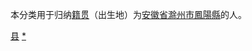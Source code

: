 {{Catnav|頁面分類|各種主題的頁面分類|依中国各省来作的分类|各地中国人|安徽人|滁州人}}
{{Catnav|頁面分類|人物|各國人物|中国人|各地中国人|安徽人|滁州人}}

本分类用于归纳[[籍贯|籍贯]]（出生地）为[[安徽省|安徽省]][[滁州市|滁州市]][[鳳陽縣|鳳陽縣]]的人。

[[Category:滁州人|县]]
[[Category:凤阳县|*]]